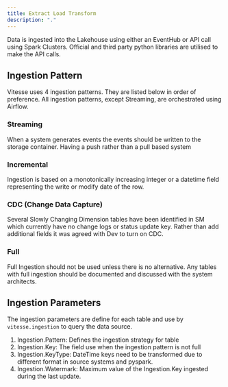 ```yaml
---
title: Extract Load Transform
description: "."
---
```


Data is ingested into the Lakehouse using either an EventHub or API call using Spark Clusters. Official and third party python libraries are utilised to make the API calls.


## Ingestion Pattern
Vitesse uses 4 ingestion patterns. They are listed below in order of preference. All ingestion patterns, except Streaming, are orchestrated using Airflow.

### Streaming
When a system generates events the events should be written to the storage container. Having a push rather than a pull based system
### Incremental
Ingestion is based on a monotonically increasing integer or a datetime field representing the write or modify date of the row.
### CDC (Change Data Capture)
Several Slowly Changing Dimension tables have been identified in SM which currently have no change logs or status update key. Rather than add additional fields it was agreed with Dev to turn on CDC.
### Full
Full Ingestion should not be used unless there is no alternative. Any tables with full ingestion should be documented and discussed with the system architects.

## Ingestion Parameters
The ingestion parameters are define for each table and use by `vitesse.ingestion` to query the data source.
1. Ingestion.Pattern: Defines the ingestion strategy for table
2. Ingestion.Key: The field use when the ingestion pattern is not full
3. Ingestion.KeyType: DateTime keys need to be transformed due to different format in source systems and pyspark.
4. Ingestion.Watermark: Maximum value of the Ingestion.Key ingested during the last update.
